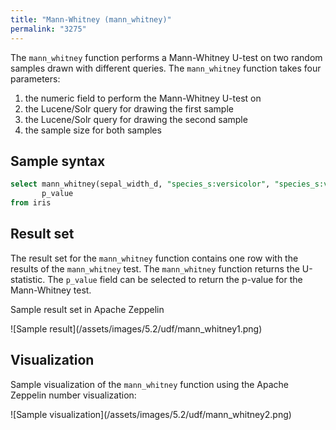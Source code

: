 ```yaml
---
title: "Mann-Whitney (mann_whitney)"
permalink: "3275"
---
```


The `mann_whitney` function performs a Mann-Whitney U-test on two random samples drawn with different queries. The `mann_whitney` function takes four parameters:

1. the numeric field to perform the Mann-Whitney U-test on
2. the Lucene/Solr query for drawing the first sample
3. the Lucene/Solr query for drawing the second sample
4. the sample size for both samples

## Sample syntax

```sql
select mann_whitney(sepal_width_d, "species_s:versicolor", "species_s:virginica", 150) as u,
       p_value
from iris
```

## Result set

The result set for the `mann_whitney` function contains one row with the results of the `mann_whitney` test. The `mann_whitney` function returns the U-statistic. The `p_value` field can be selected to return the p-value for the Mann-Whitney test.

Sample result set in Apache Zeppelin

<Frame>![Sample result](/assets/images/5.2/udf/mann_whitney1.png)</Frame>

## Visualization

Sample visualization of the `mann_whitney` function using the Apache Zeppelin number visualization:

<Frame>![Sample visualization](/assets/images/5.2/udf/mann_whitney2.png)</Frame>